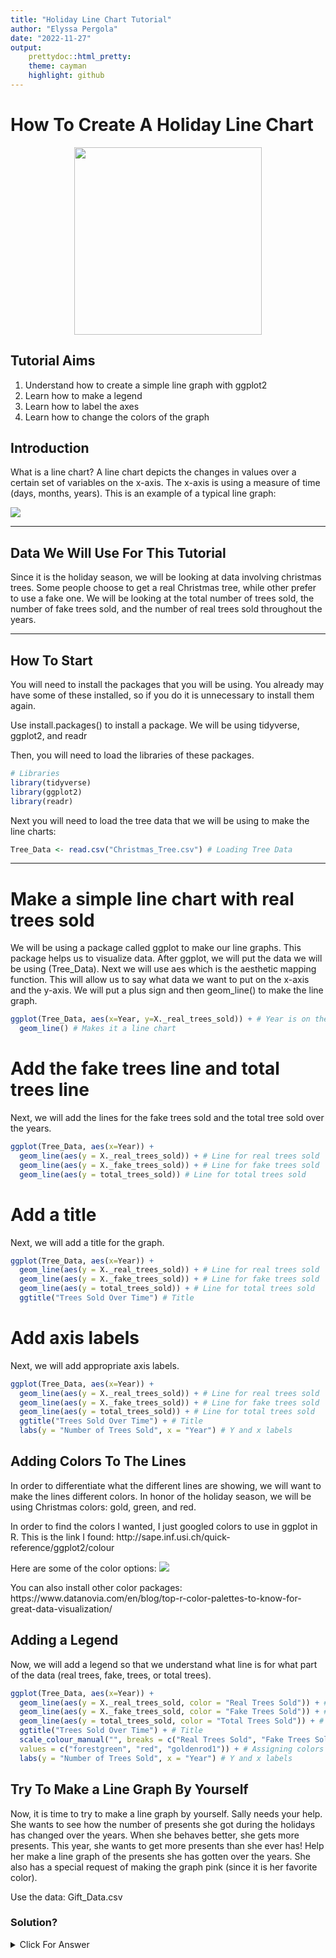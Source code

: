 ```yaml
---
title: "Holiday Line Chart Tutorial"
author: "Elyssa Pergola"
date: "2022-11-27"
output:
    prettydoc::html_pretty:
    theme: cayman
    highlight: github
---
```

# How To Create A Holiday Line Chart

<p align="center">
<img src="Pics/Tree.png" width="300px" height="300x"/>
</p>

## Tutorial Aims

1. Understand how to create a simple line graph with ggplot2
2. Learn how to make a legend
3. Learn how to label the axes
4. Learn how to change the colors of the graph

## Introduction

What is a line chart? A line chart depicts the changes in values over a certain set of variables on the x-axis. The x-axis is using a measure of time (days, months, years). This is an example of a typical line graph:

<img src="Pics/Generic_Line_Chart.jpg"/> 

---

## Data We Will Use For This Tutorial

Since it is the holiday season, we will be looking at data involving christmas trees. Some people choose to get a real Christmas tree, while other prefer to use a fake one. We will be looking at the total number of trees sold, the number of fake trees sold, and the number of real trees sold throughout the years.  

---

## How To Start

You will need to install the packages that you will be using. You already may have some of these installed, so if you do it is unnecessary to install them again.

Use install.packages() to install a package. We will be using tidyverse, ggplot2, and readr

Then, you will need to load the libraries of these packages.

```r
# Libraries
library(tidyverse)
library(ggplot2)
library(readr)
```

Next you will need to load the tree data that we will be using to make the line charts:
```r
Tree_Data <- read.csv("Christmas_Tree.csv") # Loading Tree Data
```

--- 

# Make a simple line chart with real trees sold

We will be using a package called ggplot to make our line graphs. This package helps us to visualize data. After ggplot, we will put the data we will be using (Tree_Data). Next we will use aes which is the aesthetic mapping function. This will allow us to say what data we want to put on the x-axis and the y-axis. We will put a plus sign and then geom_line() to make the line graph. 

```r
ggplot(Tree_Data, aes(x=Year, y=X._real_trees_sold)) + # Year is on the X-axis, Real trees sold is on the y axis
  geom_line() # Makes it a line chart
```

# Add the fake trees line and total trees line

Next, we will add the lines for the fake trees sold and the total tree sold over the years. 

```r
ggplot(Tree_Data, aes(x=Year)) +
  geom_line(aes(y = X._real_trees_sold)) + # Line for real trees sold
  geom_line(aes(y = X._fake_trees_sold)) + # Line for fake trees sold
  geom_line(aes(y = total_trees_sold)) # Line for total trees sold
```

# Add a title

Next, we will add a title for the graph.

```r
ggplot(Tree_Data, aes(x=Year)) +
  geom_line(aes(y = X._real_trees_sold)) + # Line for real trees sold
  geom_line(aes(y = X._fake_trees_sold)) + # Line for fake trees sold
  geom_line(aes(y = total_trees_sold)) + # Line for total trees sold
  ggtitle("Trees Sold Over Time") # Title
```

# Add axis labels

Next, we will add appropriate axis labels. 
```r
ggplot(Tree_Data, aes(x=Year)) +
  geom_line(aes(y = X._real_trees_sold)) + # Line for real trees sold
  geom_line(aes(y = X._fake_trees_sold)) + # Line for fake trees sold
  geom_line(aes(y = total_trees_sold)) + # Line for total trees sold
  ggtitle("Trees Sold Over Time") + # Title
  labs(y = "Number of Trees Sold", x = "Year") # Y and x labels
```

## Adding Colors To The Lines
In order to differentiate what the different lines are showing, we will want to make the lines different colors. In honor of the holiday season, we will be using Christmas colors: gold, green, and red. 

In order to find the colors I wanted, I just googled colors to use in ggplot in R. This is the link I found: http://sape.inf.usi.ch/quick-reference/ggplot2/colour

Here are some of the color options:
<img src="Pics/Colors.jpg"/> 

You can also install other color packages: https://www.datanovia.com/en/blog/top-r-color-palettes-to-know-for-great-data-visualization/

## Adding a Legend

Now, we will add a legend so that we understand what line is for what part of the data (real trees, fake, trees, or total trees). 

```r
ggplot(Tree_Data, aes(x=Year)) +
  geom_line(aes(y = X._real_trees_sold, color = "Real Trees Sold")) + # Line for real trees sold
  geom_line(aes(y = X._fake_trees_sold, color = "Fake Trees Sold")) + # Line for fake trees sold
  geom_line(aes(y = total_trees_sold, color = "Total Trees Sold")) + # Line for total trees sold
  ggtitle("Trees Sold Over Time") + # Title
  scale_colour_manual("", breaks = c("Real Trees Sold", "Fake Trees Sold", "Total Trees Sold"), # Making the Legend
  values = c("forestgreen", "red", "goldenrod1")) + # Assigning colors to each of the lines
  labs(y = "Number of Trees Sold", x = "Year") # Y and x labels
```

## Try To Make a Line Graph By Yourself

Now, it is time to try to make a line graph by yourself. Sally needs your help. She wants to see how the number of presents she got during the holidays has changed over the years. When she behaves better, she gets more presents. This year, she wants to get more presents than she ever has! Help her make a line graph of the presents she has gotten over the years. She also has a special request of making the graph pink (since it is her favorite color). 

Use the data: Gift_Data.csv

### Solution?

<details>
  <summary>Click For Answer</summary>
```r
Gift_Data <- read.csv("Gift_Data.csv")

ggplot(Gift_Data, aes(x=Year, y=Number_of_Presents_Sally_Got)) + # Year is on the X-axis, Real trees sold is on the y axis
  geom_line() # Makes it a line chart
```
  
## Extra Resources To Check Out About Line Graphs

1. https://www.data-to-viz.com/graph/line.html



### My Sources

